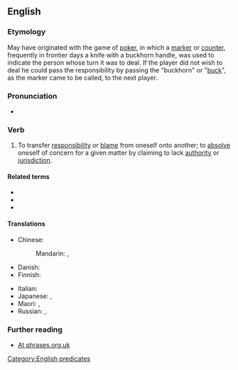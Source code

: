 ==English==
{{wikipedia|Buck passing}}

===Etymology===
May have originated with the game of [[poker]], in which a [[marker]] or [[counter]], frequently in frontier days a knife with a buckhorn handle, was used to indicate the person whose turn it was to deal. If the player did not wish to deal he could pass the responsibility by passing the "buckhorn" or "[[buck]]", as the marker came to be called, to the next player.

===Pronunciation===
* {{audio|En-au-pass the buck.ogg|Audio (AU)|lang=en}}

===Verb===
{{en-verb|passes the buck|passing the buck|passed the buck}}

# {{lb|en|idiomatic|informal}} To transfer [[responsibility]] or [[blame]] from oneself onto another; to [[absolve]] oneself of concern for a given matter by claiming to lack [[authority]] or [[jurisdiction]].

====Related terms====
* {{l|en|buck-passing}}
* {{l|en|buck-passer}}
* {{l|en|the buck stops here}}

====Translations====
{{trans-top|to transfer responsibility or blame from oneself}}
* Chinese:
*: Mandarin: {{t|cmn|推卸責任|sc=Hani}}, {{t|cmn|推卸责任|tr=tuīxiè zérèn|sc=Hani}}
* Danish: {{t|da|sende aben videre}} {{qualifier|lit.: passing the monkey along}}
* Finnish: {{t|fi|pakoilla vastuuta}}
{{trans-mid}}
* Italian: {{t|it|fare a scaricabarili}}
* Japanese: {{t+|ja|蜥蜴の尻尾切り}} {{qualifier|lit.: cutting the lizard's tail}}, {{t|ja|[[盥回し]]にする|tr=たらいまわし‐にする, "taraimawasi" ni suru}}
* Maori: {{t|mi|whakarare}}, {{t|mi|uapare}}
* Russian: {{t|ru|сва́ливать отве́тственность|impf}}, {{t|ru|переводи́ть стре́лки|impf}} {{qualifier|coll., lit.: move the arrows}}
{{trans-bottom}}

===Further reading===
* [http://www.phrases.org.uk/meanings/pass-the-buck.html At phrases.org.uk]

[[Category:English predicates]]